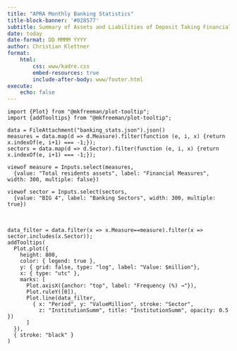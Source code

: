 ```yaml
---
title: "APRA Monthly Banking Statistics"
title-block-banner: '#028577'
subtitle: Summary of Assets and Liabilities of Deposit Taking Financial Institutions in Australia
date: today 
date-format: DD MMMM YYYY
author: Christian Klettner
format: 
    html:
        css: www/kadre.css
        embed-resources: true
        include-after-body: www/footer.html
execute: 
    echo: false
---
```


```ojs
import {Plot} from "@mkfreeman/plot-tooltip";
import {addTooltips} from "@mkfreeman/plot-tooltip";
```


```ojs
data = FileAttachment("banking_stats.json").json()
measures = data.map(d => d.Measure).filter(function (e, i, x) {return x.indexOf(e, i+1) === -1;}); 
sectors = data.map(d => d.Sector).filter(function (e, i, x) {return x.indexOf(e, i+1) === -1;}); 
```


```ojs
viewof measure = Inputs.select(measures, 
  {value: "Total residents assets", label: "Financial Measures", width: 300, multiple: false})
```

```ojs
viewof sector = Inputs.select(sectors, 
  {value: "BIG 4", label: "Banking Sectors", width: 300, multiple: true})
```

&nbsp;  

```ojs
data_filter = data.filter(x => x.Measure==measure).filter(x => sector.includes(x.Sector)); 
addTooltips(
  Plot.plot({
    height: 800,
    color: { legend: true },
    y: { grid: false, type: "log", label: "Value: $million"},
    x: { type: "utc" }, 
    marks: [
      Plot.axisX({anchor: "top", label: "Frequency (%) →"}),
      Plot.ruleY([0]),
      Plot.line(data_filter, 
        { x: "Period", y: "ValueMillion", stroke: "Sector", 
          z: "InstitutionSumm", title: "InstitutionSumm", opacity: 0.5 })
      ]
  }), 
  { stroke: "black" }
)
```
